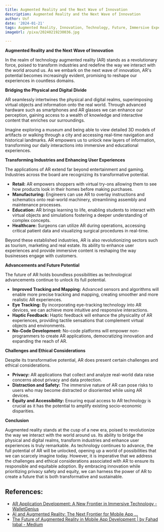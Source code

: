 ```yaml
---
title: Augmented Reality and the Next Wave of Innovation
description: Augmented Reality and the Next Wave of Innovation
author: Usf
date: '2024-01-21'
tags: Augmented Reality, Innovation, Technology, Future, Immersive Experiences
imageUrl: /pixa/20240219230036.jpg

---
```

**Augmented Reality and the Next Wave of Innovation**

In the realm  of  technology augmented reality (AR) stands as a revolutionary force, poised to transform industries  and redefine the way we interact with the world around us.  As we embark on the next wave of innovation, AR's potential becomes increasingly evident, promising to reshape our experiences in countless domains.

**Bridging the Physical and  Digital Divide**

AR seamlessly intertwines the physical and digital  realms, superimposing virtual objects and information onto  the real  world. Through advanced hardware such  as smartphones  and  AR glasses we can enhance our perception, gaining access to a wealth of knowledge and interactive  content that enriches our surroundings.

Imagine exploring a museum and being able to view detailed 3D models of artifacts or walking through a city and accessing real-time  navigation and historical  landmarks. AR empowers us  to unlock new  layers of information, transforming our daily interactions into immersive  and educational experiences.

**Transforming Industries and Enhancing  User Experiences**

The applications of AR extend far beyond entertainment and gaming. Industries across  the board are recognizing its transformative potential.

* **Retail:**  AR empowers shoppers with virtual try-ons  allowing them to see how products  look in their homes before making purchases.
* **Manufacturing:** Engineers can use AR to overlay instructions and schematics onto real-world  machinery, streamlining assembly  and  maintenance processes.
* **Education:** AR brings learning to life, enabling students to interact with virtual objects  and simulations fostering a deeper  understanding of complex concepts.
* **Healthcare:** Surgeons can utilize AR during operations, accessing critical patient data and visualizing surgical procedures in real-time.

Beyond these established industries, AR is also revolutionizing sectors such as tourism, marketing and real estate. Its ability to enhance user experiences and provide immersive content is reshaping the way businesses  engage with customers.

**Advancements and Future  Potential**

The future of AR holds boundless possibilities as technological advancements continue to unlock its full potential.

* **Improved  Tracking and Mapping:** Advanced sensors and algorithms will enable more precise tracking  and mapping, creating smoother and more realistic AR experiences.
*  **Eye Tracking:** By incorporating eye-tracking technology into AR devices, we can achieve more intuitive and responsive interactions.
* **Haptic Feedback:** Haptic feedback will enhance  the physicality of AR experiences, providing tactile  sensations that complement virtual  objects and environments.
* **No-Code Development:**  No-code platforms will empower  non-programmers to create  AR applications, democratizing  innovation and expanding the reach  of AR.

**Challenges and Ethical Considerations**

Despite its transformative potential, AR does present certain challenges and ethical considerations.

*  **Privacy:** AR applications that collect and analyze real-world data raise concerns about privacy and data protection.
* **Distraction and Safety:** The  immersive nature of AR can pose risks to users who may become distracted or disoriented while using  AR devices.
* **Equity and Accessibility:** Ensuring equal access to AR technology is crucial as  it has  the potential to amplify existing socio-economic  disparities.

**Conclusion**

Augmented reality stands at the cusp  of a new era, poised to revolutionize the  way we interact with the world around us. Its ability  to bridge the physical and digital realms, transform industries and enhance user experiences is truly  remarkable. As technology continues to advance, the full potential of AR will be unlocked, opening up a world of possibilities that we can  scarcely imagine today. However, it  is imperative that we address the challenges and ethical considerations associated with AR  to ensure its responsible and equitable adoption. By embracing innovation while prioritizing privacy  safety and equity,  we can harness the power  of AR to create a future that is both transformative and sustainable.

## References:
- [AR Application Development: A New Frontier in Immersive Technology - WalletGenius](https://walletgenius.com/technology/ar-application-development-a-new-frontier-in-immersive-technology/)
- [AI and Augmented Reality: The Next Frontier for Mobile App ...](https://www.gcc-marketing.com/ai-and-augmented-reality-the-next-frontier-for-mobile-app-experiences/)
- [The Future of Augmented Reality in Mobile App Development | by Fahad Iqbal - Medium](https://medium.com/zee-palm/the-future-of-augmented-reality-in-mobile-app-development-f8459c340296)
